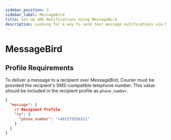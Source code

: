 ```yaml
---
sidebar_position: 2
sidebar_label: MessageBird
title: Set Up SMS Notifications Using MessageBird
description: Looking for a way to send text message notifications via MessageBird? This step-by-step tutorial will show you how to integrate MessageBird's API the easy way.
---
```


# MessageBird

## Profile Requirements

To deliver a message to a recipient over MessageBird, Courier must be provided the recipient's SMS-compatible telephone number. This value should be included in the recipient profile as `phone_number`.

```json title=JSON
{
  "message": {
    // Recipient Profile
    "to": {
      "phone_number": "+491575556511"
    }
  }
}
```
